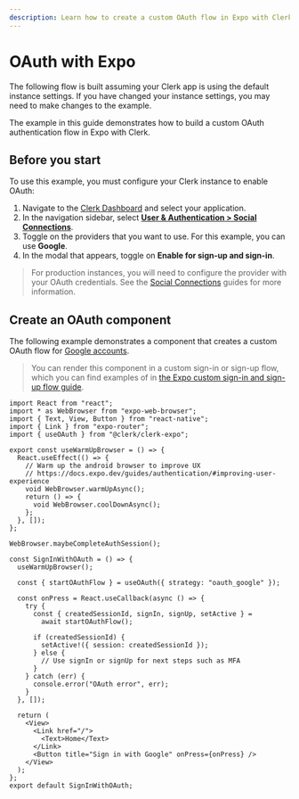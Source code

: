 ```yaml
---
description: Learn how to create a custom OAuth flow in Expo with Clerk.
---
```


# OAuth with Expo

<Callout type="warning">
  The following flow is built assuming your Clerk app is using the default instance settings. If you have changed your instance settings, you may need to make changes to the example.
</Callout>

The example in this guide demonstrates how to build a custom OAuth authentication flow in Expo with Clerk.

## Before you start

To use this example, you must configure your Clerk instance to enable OAuth:

1. Navigate to the [Clerk Dashboard](https://dashboard.clerk.com/) and select your application.
1. In the navigation sidebar, select **[User & Authentication > Social Connections](https://dashboard.clerk.com/last-active?path=user-authentication/social-connections)**.
1. Toggle on the providers that you want to use. For this example, you can use **Google**. 
1. In the modal that appears, toggle on **Enable for sign-up and sign-in**.

> For production instances, you will need to configure the provider with your OAuth credentials. See the [Social Connections](/docs/authentication/social-connections/overview) guides for more information.

## Create an OAuth component

The following example demonstrates a component that creates a custom OAuth flow for [Google accounts](/docs/authentication/social-connections/google).

> You can render this component in a custom sign-in or sign-up flow, which you can find examples of in [the Expo custom sign-in and sign-up flow guide](/docs/references/expo/custom-auth-flows/expo-sign-up-sign-in).

```tsx filename="components/SignInWithOAuth.tsx"
import React from "react";
import * as WebBrowser from "expo-web-browser";
import { Text, View, Button } from "react-native";
import { Link } from "expo-router";
import { useOAuth } from "@clerk/clerk-expo";

export const useWarmUpBrowser = () => {
  React.useEffect(() => {
    // Warm up the android browser to improve UX
    // https://docs.expo.dev/guides/authentication/#improving-user-experience
    void WebBrowser.warmUpAsync();
    return () => {
      void WebBrowser.coolDownAsync();
    };
  }, []);
};

WebBrowser.maybeCompleteAuthSession();

const SignInWithOAuth = () => {
  useWarmUpBrowser();

  const { startOAuthFlow } = useOAuth({ strategy: "oauth_google" });

  const onPress = React.useCallback(async () => {
    try {
      const { createdSessionId, signIn, signUp, setActive } =
        await startOAuthFlow();

      if (createdSessionId) {
        setActive!({ session: createdSessionId });
      } else {
        // Use signIn or signUp for next steps such as MFA
      }
    } catch (err) {
      console.error("OAuth error", err);
    }
  }, []);

  return (
    <View>
      <Link href="/">
        <Text>Home</Text>
      </Link>
      <Button title="Sign in with Google" onPress={onPress} />
    </View>
  );
};
export default SignInWithOAuth;
```